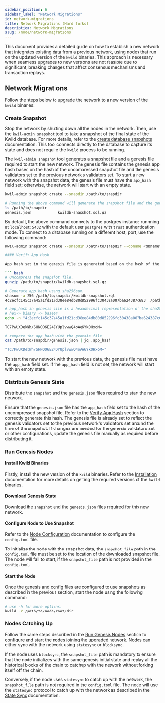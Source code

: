 ```yaml
---
sidebar_position: 6
sidebar_label: "Network Migrations"
id: network-migrations
title: Network Migrations (Hard forks)
description: Network Migrations
slug: /node/network-migrations
---
```

This document provides a detailed guide on how to establish a new network that integrates existing data from a previous network, using nodes that run on the updated version of the `kwild` binaries. This approach is necessary when seamless upgrades to new versions are not feasible due to significant, breaking changes that affect consensus mechanisms and transaction replays.

## Network Migrations

Follow the steps below to upgrade the network to a new version of the `kwild` binaries:

### Create Snapshot

Stop the network by shutting down all the nodes in the network. Then, use the `kwil-admin snapshot` tool to take a snapshot of the final state of the Kwild database. For more details, refer to the [create database snapshots](/docs/ref/kwil-admin/snapshot/create) documentation. This tool connects directly to the database to capture its state and does not require the `kwild` process to be running.

The `kwil-admin snapshot` tool generates a snapshot file and a genesis file required to start the new network. The genesis file contains the genesis app hash based on the hash of the uncompressed snapshot file and the genesis validators set to the previous network's validators set. To start a new network with the snapshot data, the genesis file must have the `app_hash` field set; otherwise, the network will start with an empty state.

```bash
kwil-admin snapshot create --snapdir /path/to/snapdir

# Running the above command will generate the snapshot file and the genesis.json file in the snapshot directory.
ls /path/to/snapdir
genesis.json            kwildb-snapshot.sql.gz
```

By default, the above command connects to the postgres instance runnning at `localhost:5432` with the default user `postgres` with `trust` authentication mode. To connect to a database running on a different host, port, use the following command:

```bash
kwil-admin snapshot create --snapdir /path/to/snapdir --dbname <dbname> --host <dbhost> --port <dbport> --user <dbuser> --password <dbpass>
```

```bash
#### Verify App Hash

App hash set in the genesis file is generated based on the hash of the uncompressed snapshot. You can verify the app hash in the generated genesis file as follows

``` bash
# Uncompress the snapshot file.
gunzip /path/to/snapdir/kwildb-snapshot.sql.gz

# Generate app hash using sha256sum.
shasum -a 256 /path/to/snapdir/kwildb-snapshot.sql
4c2ecfc145c37a45a1fd21cd38ee84db80d852996fc30438a007ba624387c683  /path/to/snapdir/kwildb-snapshot.sql

# app_hash in genesis file is a hexadecimal representation of the sha256sum hash encoded in base64.
# hex-> binary -> base64
echo -n "4c2ecfc145c37a45a1fd21cd38ee84db80d852996fc30438a007ba624387c683" | xxd -r -p | base64

TC7PwUXDekWh/SHNOO6E24DYUplvwwQ4oAe6YkOHxoM=

# compare the app hash with the genesis file
cat /path/to/snapdir/genesis.json | jq .app_hash

"TC7PwUXDekWh/SHNOO6E24DYUplvwwQ4oAe6YkOHxoM="
```

To start the new network with the previous data, the genesis file must have the `app_hash` field set. If the `app_hash` field is not set, the network will start with an empty state.

### Distribute Genesis State

Distribute the `snapshot` and the `genesis.json` files required to start the new network. 

Ensure that the `genesis.json` file has the `app_hash` field set to the hash of the uncompressed snapshot file. Refer to the [Verify App Hash](#verify-app-hash) section to correctly generate this hash. The genesis file is already set to reflect the genesis validators set to the previous network's validators set around the time of the snapshot.  If changes are needed for the genesis validators set or other configurations, update the genesis file manually as required before distributing it.

### Run Genesis Nodes

#### Install Kwild Binaries

Firstly, install the new version of the `kwild` binaries. Refer to the [Installation](/docs//ref/installation) documentation for more details on getting the required versions of the `kwild` binaries.

#### Download Genesis State

Download the `snapshot` and the `genesis.json` files required for this new network. 

#### Configure Node to Use Snapshot

Refer to the [Node Configuration](/docs//ref/configuration) documentation to configure the `config.toml` file.

To initialize the node with the snapshot data, the `snapshot_file` path in the `config.toml` file must be set to the location of the downloaded snapshot file.  The node will fail to start, if the `snapshot_file` path is not provided in the `config.toml`.

#### Start the Node

Once the genesis and config files are configured to use snapshots as described in the previous section, start the node using the following command:

```bash
# use -h for more options. 
kwild -r /path/to/node/root/dir
```

### Nodes Catching Up

Follow the same steps described in the [Run Genesis Nodes](#run-genesis-nodes) section to configure and start the nodes joining the upgraded network. Nodes can either sync with the network using `statesync` or `blocksync`.

If the node uses `blocksync`, the `snapshot_file` path is mandatory to ensure that the node initializes with the same genesis initial state and replay all the historical blocks of the chain to catchup with the network without forking itself off the chain. 

Conversely, if the node uses `statesync` to catch up with the network, the `snapshot_file` path is not required in the `config.toml` file. The node will use the `statesync` protocol to catch up with the network as described in the [State Sync](/docs/node/statesync) documentation.

